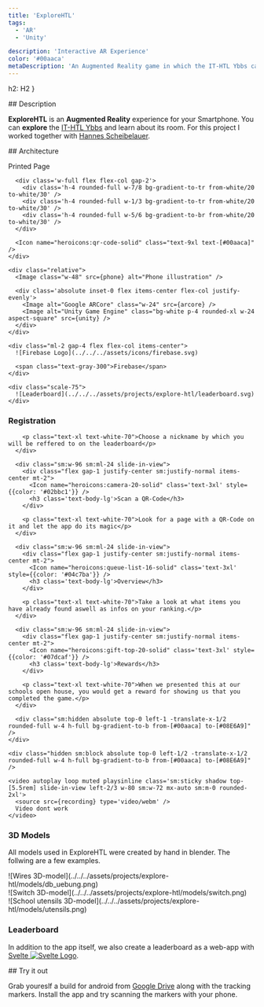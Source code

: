 ```yaml
---
title: 'ExploreHTL'
tags:
  - 'AR'
  - 'Unity'

description: 'Interactive AR Experience'
color: '#00aaca'
metaDescription: 'An Augmented Reality game in which the IT-HTL Ybbs can be explored, enhanced with a leaderboard. Developed by Felix Blaimauer and Hannes Scheibelauer.'
---
```






  h2: H2
}

<Section class="text-body-lg" markdown={{list: true}} name="Description">
  ## Description

  **ExploreHTL** is an **Augmented Reality** experience for your Smartphone.
  You can **explore** the [IT-HTL Ybbs](https://www.sz-ybbs.ac.at) and learn about its room.
  For this project I worked together with <a target='_blank' href='https://hannes-scheibelauer.at'>Hannes Scheibelauer</a>.
</Section>

<Section class="text-body-lg mt-8" name="Architecture">
## Architecture

  <div class="flex items-center justify-center flex-wrap gap-16">
    <div class="w-fit h-fit flex flex-col gap-2 justify-center items-center px-5 py-2 rounded-xl bg-white/10">
      <p class="text-center select-none">Printed Page</p>

      <div class='w-full flex flex-col gap-2'>
        <div class='h-4 rounded-full w-7/8 bg-gradient-to-tr from-white/20 to-white/30' />
        <div class='h-4 rounded-full w-1/3 bg-gradient-to-tr from-white/20 to-white/30' />
        <div class='h-4 rounded-full w-5/6 bg-gradient-to-br from-white/20 to-white/30' />
      </div>

      <Icon name="heroicons:qr-code-solid" class="text-9xl text-[#00aaca]" />
    </div>

    <div class="relative">
      <Image class="w-48" src={phone} alt="Phone illustration" />

      <div class='absolute inset-0 flex items-center flex-col justify-evenly'>
        <Image alt="Google ARCore" class="w-24" src={arcore} />
        <Image alt="Unity Game Engine" class="bg-white p-4 rounded-xl w-24 aspect-square" src={unity} />
      </div>
    </div>
    
    <div class="ml-2 gap-4 flex flex-col items-center">
      ![Firebase Logo](../../../assets/icons/firebase.svg)

      <span class="text-gray-300">Firebase</span>
    </div>

    <div class="scale-75">
      ![Leaderboard](../../../assets/projects/explore-htl/leaderboard.svg)
    </div>
  </div>

  <div class='flex flex-col gap-12 relative appear-in-view mt-24 mb-24 h-[1200px]'>
    <div class='relative pl-8 py-4 sm:p-0 sm:absolute sm:left-12 sm:top-0 -mt-12 h-full mx-auto sm:m-0 text-center sm:text-left w-11/12 flex flex-col gap-8 justify-evenly'>
      <div class="sm:w-96 sm:ml-24 slide-in-view">
        <div class="flex gap-1 justify-center sm:justify-normal items-center mt-2">
          <Icon name="heroicons:user-solid" class='text-3xl' style={{color: '#00aaca'}} />
          <h3 class='text-body-lg'>Registration</h3>
        </div>

        <p class="text-xl text-white-70">Choose a nickname by which you will be reffered to on the leaderboard</p>
      </div>

      <div class="sm:w-96 sm:ml-24 slide-in-view">
        <div class="flex gap-1 justify-center sm:justify-normal items-center mt-2">
          <Icon name="heroicons:camera-20-solid" class='text-3xl' style={{color: '#02bbc1'}} />
          <h3 class='text-body-lg'>Scan a QR-Code</h3>
        </div>

        <p class="text-xl text-white-70">Look for a page with a QR-Code on it and let the app do its magic</p>
      </div>

      <div class="sm:w-96 sm:ml-24 slide-in-view">
        <div class="flex gap-1 justify-center sm:justify-normal items-center mt-2">
          <Icon name="heroicons:queue-list-16-solid" class='text-3xl' style={{color: '#04c7ba'}} />
          <h3 class='text-body-lg'>Overview</h3>
        </div>

        <p class="text-xl text-white-70">Take a look at what items you have already found aswell as infos on your ranking.</p>
      </div>

      <div class="sm:w-96 sm:ml-24 slide-in-view">
        <div class="flex gap-1 justify-center sm:justify-normal items-center mt-2">
          <Icon name="heroicons:gift-top-20-solid" class='text-3xl' style={{color: '#07dcaf'}} />
          <h3 class='text-body-lg'>Rewards</h3>
        </div>

        <p class="text-xl text-white-70">When we presented this at our schools open house, you would get a reward for showing us that you completed the game.</p>
      </div>

      <div class="sm:hidden absolute top-0 left-1 -translate-x-1/2 rounded-full w-4 h-full bg-gradient-to-b from-[#00aaca] to-[#08E6A9]" />
    </div>

    <div class="hidden sm:block absolute top-0 left-1/2 -translate-x-1/2 rounded-full w-4 h-full bg-gradient-to-b from-[#00aaca] to-[#08E6A9]" />

    <video autoplay loop muted playsinline class='sm:sticky shadow top-[5.5rem] slide-in-view left-2/3 w-80 sm:w-72 mx-auto sm:m-0 rounded-2xl'>
      <source src={recording} type='video/webm' />
      Video dont work
    </video>
  </div>
</Section>

<Section name='3D-Models' class='mt-48 sm:mt-56 sm:m-0' markdown={{}}>
  <div class=' sm:w-1/2 mx-auto text-center'>
    <div class='text-4xl justify-center p-0 flex gap-2 items-center'>
      <Icon name="heroicons:cube-transparent-solid" class="text-[#00aaca]" />
      <h3 class="text-white-90">3D Models</h3>
    </div>
    <p class='text-white-70 text-body-sm'>All models used in ExploreHTL were created by hand in blender. The follwing are a few examples.</p>
  </div>

  <div class='flex justify-evenly flex-wrap gap-x-4 px-4'>
    <div class="w-64">![Wires 3D-model](../../../assets/projects/explore-htl/models/db_uebung.png)</div>
    <div class="w-64">![Switch 3D-model](../../../assets/projects/explore-htl/models/switch.png)</div>
    <div class="w-64">![School utensils 3D-model](../../../assets/projects/explore-htl/models/utensils.png)</div>
  </div>
</Section>

<Section class="mt-8" name='Leaderboard' markdown={{}}>
  <div class='sm:w-1/2 mx-auto text-center'>
    <div class='text-4xl justify-center p-0 flex gap-2 items-center'>
      <Icon name="heroicons:trophy" class="text-[#00aaca]" />
      <h3 class="text-white-90">Leaderboard</h3>
    </div>
    <p class='text-white-70 text-body-sm'>In addition to the app itself, we also create a  leaderboard as a web-app with
    <a href="https://svelte.dev/" target='_blank'>Svelte <Image alt="Svelte Logo" class="inline w-fit mb-3 h-8" src={svelte} /></a>.</p>
  </div>
</Section>

<Section class="sm:text-body-lg text-xl mt-12" markdown={{}} name="Try it out">
## Try it out

  Grab youreslf a build for android from <a href="https://bit.ly/explore-HTL" target="_blank">Google Drive</a> along with the tracking markers.
  Install the app and try scanning the markers with your phone.
</Section>